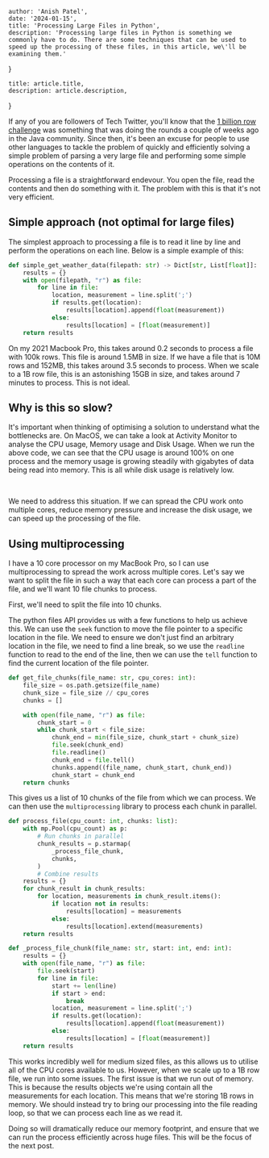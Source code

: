 


    author: 'Anish Patel',
    date: '2024-01-15',
    title: 'Processing Large Files in Python',
    description: 'Processing large files in Python is something we commonly have to do. There are some techniques that can be used to speed up the processing of these files, in this article, we\'ll be examining them.'
}

    title: article.title,
    description: article.description,
}


If any of you are followers of Tech Twitter, you'll know that the <a href="https://www.morling.dev/blog/one-billion-row-challenge/">1 billion row
challenge</a> was something that was doing the rounds a couple of weeks ago in the
Java community. Since then, it's been an excuse for people to use other languages to
tackle the problem of quickly and efficiently solving a simple problem of parsing
a very large file and performing some simple operations on the contents of it.

Processing a file is a straightforward endevour. You open the file, read the contents
and then do something with it. The problem with this is that it's not very efficient.

## Simple approach (not optimal for large files)

The simplest approach to processing a file is to read it line by line and perform the 
operations on each line. Below is a simple example of this:

```python
def simple_get_weather_data(filepath: str) -> Dict[str, List[float]]:
    results = {}
    with open(filepath, "r") as file:
        for line in file:
            location, measurement = line.split(';')
            if results.get(location):
                results[location].append(float(measurement))
            else:
                results[location] = [float(measurement)]
    return results
```

On my 2021 Macbook Pro, this takes around 0.2 seconds to process a file with 100k rows.
This file is around 1.5MB in size. If we have a file that is 10M rows and 152MB, this
takes around 3.5 seconds to process. When we scale to a 1B row file, this is an astonishing
15GB in size, and takes around 7 minutes to process. This is not ideal.

## Why is this so slow?

It's important when thinking of optimising a solution to understand what
the bottlenecks are. On MacOS, we can take a look at Activity Monitor to analyse
the CPU usage, Memory usage and Disk Usage. When we run the above code, we can see
that the CPU usage is around 100% on one process and the memory usage is growing
steadily with gigabytes of data being read into memory. This is all while disk usage
is relatively low.

<Image src={cpuUsage} alt="" />
<Image src={memoryPressure} alt="" />
<Image src={diskUsage} alt="" />

We need to address this situation. If we can spread the CPU work onto multiple
cores, reduce memory pressure and increase the disk usage, we can speed up the
processing of the file.

## Using multiprocessing

I have a 10 core processor on my MacBook Pro, so I can use multiprocessing to
spread the work across multiple cores. Let's say we want to split the file in 
such a way that each core can process a part of the file, and we'll want 10 file
chunks to process. 

First, we'll need to split the file into 10 chunks. 

The python files API provides us with a few functions to help us achieve
this. We can use the `seek` function to move the file pointer to a specific
location in the file. We need to ensure we don't just find an arbitrary location
in the file, we need to find a line break, so we use the `readline` function to 
read to the end of the line, then we can use the `tell` function to
find the current location of the file pointer.

```python
def get_file_chunks(file_name: str, cpu_cores: int):
    file_size = os.path.getsize(file_name)
    chunk_size = file_size // cpu_cores
    chunks = []

    with open(file_name, "r") as file:
        chunk_start = 0
        while chunk_start < file_size:
            chunk_end = min(file_size, chunk_start + chunk_size)
            file.seek(chunk_end)
            file.readline()
            chunk_end = file.tell()
            chunks.append((file_name, chunk_start, chunk_end))
            chunk_start = chunk_end
    return chunks
```

This gives us a list of 10 chunks of the file from which we can process. We can
then use the `multiprocessing` library to process each chunk in parallel.

```python
def process_file(cpu_count: int, chunks: list):
    with mp.Pool(cpu_count) as p:
        # Run chunks in parallel
        chunk_results = p.starmap(
            _process_file_chunk,
            chunks,
        )
        # Combine results
    results = {}
    for chunk_result in chunk_results:
        for location, measurements in chunk_result.items():
            if location not in results:
                results[location] = measurements
            else:
                results[location].extend(measurements)
    return results

def _process_file_chunk(file_name: str, start: int, end: int):
    results = {}
    with open(file_name, "r") as file:
        file.seek(start)
        for line in file:
            start += len(line)
            if start > end:
                break
            location, measurement = line.split(';')
            if results.get(location):
                results[location].append(float(measurement))
            else:
                results[location] = [float(measurement)]
    return results
```

This works incredibly well for medium sized files, as this allows us to utilise
all of the CPU cores available to us. However, when we scale up to a 1B row file,
we run into some issues. The first issue is that we run out of memory. This is
because the results objects we're using contain all the measurements for each location.
This means that we're storing 1B rows in memory. We should instead try to bring our 
processing into the file reading loop, so that we can process each line as we read it.

Doing so will dramatically reduce our memory footprint, and ensure that we can run
the process efficiently across huge files. This will be the focus of the next post.